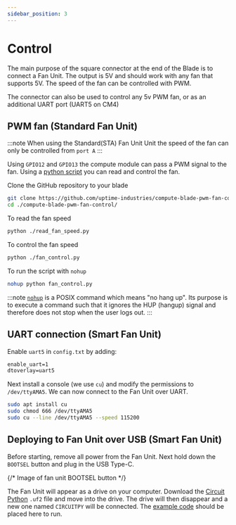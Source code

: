```yaml
---
sidebar_position: 3
---
```


# Control

The main purpose of the square connector at the end of the Blade is to connect a Fan Unit.
The output is 5V and should work with any fan that supports 5V.
The speed of the fan can be controlled with PWM.

The connector can also be used to control any 5v PWM fan, or as an additional UART port (UART5 on CM4)

## PWM fan (Standard Fan Unit)

:::note
When using the Standard(STA) Fan Unit Unit the speed of the fan can only be controlled from `port A`
:::

Using `GPIO12` and `GPIO13` the compute module can pass a PWM signal to the fan. Using a [python script](https://github.com/uptime-industries/compute-blade-pwm-fan-control) you can read and control the fan.

Clone the GitHub repository to your blade
```bash
git clone https://github.com/uptime-industries/compute-blade-pwm-fan-control.git
cd ./compute-blade-pwm-fan-control/
```
To read the fan speed
```bash
python ./read_fan_speed.py
```
To control the fan speed
```bash
python ./fan_control.py
```
To run the script with `nohup`
```bash
nohup python fan_control.py
```
:::note
[`nohup`](https://en.wikipedia.org/wiki/Nohup) is a POSIX command which means "no hang up".
Its purpose is to execute a command such that it ignores the HUP (hangup) signal
and therefore does not stop when the user logs out.
:::

## UART connection (Smart Fan Unit)

Enable `uart5` in `config.txt` by adding:

```txt
enable_uart=1
dtoverlay=uart5
```

Next install a console (we use `cu`) and modify the permissions to `/dev/ttyAMA5`. We can now connect to the Fan Unit over UART.

```bash
sudo apt install cu
sudo chmod 666 /dev/ttyAMA5
sudo cu --line /dev/ttyAMA5 --speed 115200
```

## Deploying to Fan Unit over USB (Smart Fan Unit)
Before starting, remove all power from the Fan Unit. Next hold down the `BOOTSEL` button and plug in the USB Type-C. 

{/* Image of fan unit BOOTSEL button */}

The Fan Unit will appear as a drive on your computer. Download the [Circuit Python](https://circuitpython.org/board/raspberry_pi_pico/) `.uf2` file and move into the drive.
The drive will then disappear and a new one named `CIRCUITPY` will be connected. The [example code](https://github.com/uptime-industries/circuitpy-fan-unit) should be placed here to run.
